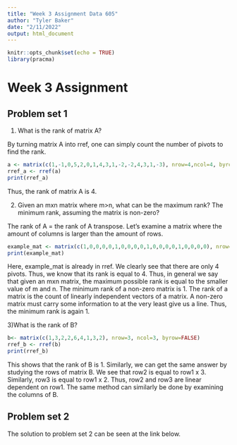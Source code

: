 ---
title: "Week 3 Assignment Data 605"
author: "Tyler Baker"
date: "2/11/2022"
output: html_document
---

```{r setup, include=FALSE}
knitr::opts_chunk$set(echo = TRUE)
library(pracma)
```

# Week 3 Assignment

## Problem set 1

1) What is the rank of matrix A?

By turning matrix A into rref, one can simply count the number of pivots to find the rank.
```{r rank of A}
a <- matrix(c(1,-1,0,5,2,0,1,4,3,1,-2,-2,4,3,1,-3), nrow=4,ncol=4, byrow=FALSE)
rref_a <- rref(a)
print(rref_a)
```
Thus, the rank of matrix A is 4.

2) Given an mxn matrix where m>n, what can be the maximum rank? The minimum rank, assuming the matrix is non-zero?

The rank of A = the rank of A transpose.
Let's examine a matrix where the amount of columns is larger than the amount of rows.
```{r}
example_mat <- matrix(c(1,0,0,0,0,1,0,0,0,0,1,0,0,0,0,1,0,0,0,0), nrow=4, ncol=5, byrow=FALSE)
print(example_mat)
```
Here, example_mat is already in rref. We clearly see that there are only 4 pivots. Thus, we know that its rank is equal to 4. Thus, in general we say that given an mxn matrix, the maximum possible rank is equal to the smaller value of m and n.
The minimum rank of a non-zero matrix is 1. The rank of a matrix is the count of linearly independent vectors of a matrix. A non-zero matrix must carry some information to at the very least give us a line. Thus, the minimum rank is again 1.

3)What is the rank of B?
```{r}
b<- matrix(c(1,3,2,2,6,4,1,3,2), nrow=3, ncol=3, byrow=FALSE)
rref_b <- rref(b)
print(rref_b)
```
This shows that the rank of B is 1. Similarly, we can get the same answer by studying the rows of matrix B. We see that row2 is equal to row1 x 3. 
Similarly, row3 is equal to row1 x 2. Thus, row2 and row3 are linear dependent on row1. The same method can similarly be done by examining the columns of B. 

## Problem set 2

The solution to problem set 2 can be seen at the link below.
